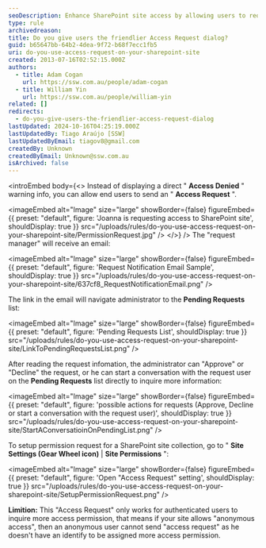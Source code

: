 ```yaml
---
seoDescription: Enhance SharePoint site access by allowing users to request permission and facilitating administrator approval or denial.
type: rule
archivedreason:
title: Do you give users the friendlier Access Request dialog?
guid: b65647bb-64b2-4dea-9f72-b68f7ecc1fb5
uri: do-you-use-access-request-on-your-sharepoint-site
created: 2013-07-16T02:52:15.000Z
authors:
  - title: Adam Cogan
    url: https://ssw.com.au/people/adam-cogan
  - title: William Yin
    url: https://ssw.com.au/people/william-yin
related: []
redirects:
  - do-you-give-users-the-friendlier-access-request-dialog
lastUpdated: 2024-10-16T04:25:19.000Z
lastUpdatedBy: Tiago Araújo [SSW]
lastUpdatedByEmail: tiagov8@gmail.com
createdBy: Unknown
createdByEmail: Unknown@ssw.com.au
isArchived: false
---
```


<introEmbed
  body={<>
Instead of displaying a direct " **Access Denied** " warning info, you can allow end users to send an " **Access Request** ".


<imageEmbed
  alt="Image"
  size="large"
  showBorder={false}
  figureEmbed={{
    preset: "default",
    figure: 'Joanna is requesting access to SharePoint site',
    shouldDisplay: true
  }}
  src="/uploads/rules/do-you-use-access-request-on-your-sharepoint-site/PermissionRequest.jpg"
/>
  </>}
/>
The "request manager" will receive an email:


<imageEmbed
  alt="Image"
  size="large"
  showBorder={false}
  figureEmbed={{
    preset: "default",
    figure: 'Request Notification Email Sample',
    shouldDisplay: true
  }}
  src="/uploads/rules/do-you-use-access-request-on-your-sharepoint-site/637cf8_RequestNotificationEmail.png"
/>

The link in the email will navigate administrator to the **Pending Requests** list:


<imageEmbed
  alt="Image"
  size="large"
  showBorder={false}
  figureEmbed={{
    preset: "default",
    figure: 'Pending Requests List',
    shouldDisplay: true
  }}
  src="/uploads/rules/do-you-use-access-request-on-your-sharepoint-site/LinkToPendingRequestsList.png"
/>

After reading the request infomation, the administrator can "Approve" or "Decline" the request, or he can start a conversation with the request user on the **Pending Requests** list directly to inquire more information:


<imageEmbed
  alt="Image"
  size="large"
  showBorder={false}
  figureEmbed={{
    preset: "default",
    figure: 'possible actions for requests (Approve, Decline or start a conversation with the request user)',
    shouldDisplay: true
  }}
  src="/uploads/rules/do-you-use-access-request-on-your-sharepoint-site/StartAConversatioinOnPendingList.png"
/>

To setup permission request for a SharePoint site collection, go to " **Site Settings (Gear Wheel icon)** | **Site Permissions** ":


<imageEmbed
  alt="Image"
  size="large"
  showBorder={false}
  figureEmbed={{
    preset: "default",
    figure: 'Open "Access Request" setting',
    shouldDisplay: true
  }}
  src="/uploads/rules/do-you-use-access-request-on-your-sharepoint-site/SetupPermissionRequest.png"
/>

**Limition:** This "Access Request" only works for authenticated users to inquire more access permission, that means if your site allows "anonymous access", then an anonymous user cannot send "access request" as he doesn't have an identify to be assigned more access permission.
